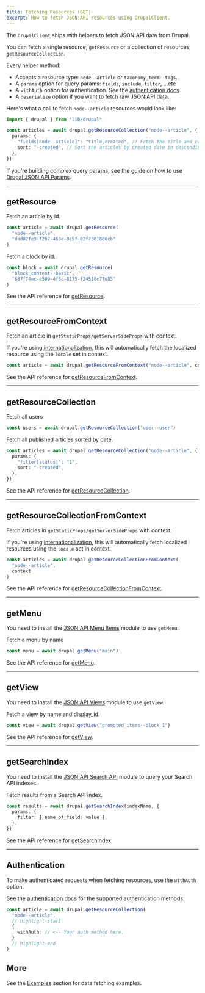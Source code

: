 ```yaml
---
title: Fetching Resources (GET)
excerpt: How to fetch JSON:API resources using DrupalClient.
---
```


The `DrupalClient` ships with helpers to fetch JSON:API data from Drupal.

You can fetch a single resource, `getResource` or a collection of resources, `getResourceCollection`.

Every helper method:

- Accepts a resource type: `node--article` or `taxonomy_term--tags`.
- A `params` option for query params: `fields`, `include`, `filter`, ...etc
- A `withAuth` option for authentication. See the [authentication docs](/docs/authentication).
- A `deserialize` option if you want to fetch raw JSON:API data.

Here's what a call to fetch `node--article` resources would look like:

```ts
import { drupal } from "lib/drupal"

const articles = await drupal.getResourceCollection("node--article", {
  params: {
    "fields[node--article]": "title,created", // Fetch the title and created fields only.
    sort: "-created", // Sort the articles by created date in descending order.
  },
})
```

<Callout>

If you're building complex query params, see the guide on how to use [Drupal JSON:API Params](/guides/jsonapi-params).

</Callout>

---

## getResource

Fetch an article by id.

```ts
const article = await drupal.getResource(
  "node--article",
  "dad82fe9-f2b7-463e-8c5f-02f73018d6cb"
)
```

Fetch a block by id.

```ts
const block = await drupal.getResource(
  "block_content--basic",
  "687f74ec-e599-4f5c-8175-f24510c77e83"
)
```

See the API reference for [getResource](/docs/reference/getresource).

---

## getResourceFromContext

Fetch an article in `getStaticProps/getServerSideProps` with context.

If you're using [internationalization](https://nextjs.org/docs/advanced-features/i18n-routing), this will automatically fetch the localized resource using the `locale` set in context.

```ts
const article = await drupal.getResourceFromContext("node--article", context)
```

See the API reference for [getResourceFromContext](/docs/reference/getresourcefromcontext).

---

## getResourceCollection

Fetch all users

```ts
const users = await drupal.getResourceCollection("user--user")
```

Fetch all published articles sorted by date.

```ts
const articles = await drupal.getResourceCollection("node--article", {
  params: {
    "filter[status]": "1",
    sort: "-created",
  },
})
```

See the API reference for [getResourceCollection](/docs/reference/getresourcecollection).

---

## getResourceCollectionFromContext

Fetch articles in `getStaticProps/getServerSideProps` with context.

If you're using [internationalization](https://nextjs.org/docs/advanced-features/i18n-routing), this will automatically fetch localized resources using the `locale` set in context.

```ts
const articles = await drupal.getResourceCollectionFromContext(
  "node--article",
  context
)
```

See the API reference for [getResourceCollectionFromContext](/docs/reference/getresourcecollectionfromcontext).

---

## getMenu

<Callout>

You need to install the [JSON:API Menu Items](https://www.drupal.org/project/jsonapi_menu_items) module to use `getMenu`.

</Callout>

Fetch a menu by name

```ts
const menu = await drupal.getMenu("main")
```

See the API reference for [getMenu](/docs/reference/getmenu).

---

## getView

<Callout>

You need to install the [JSON:API Views](https://www.drupal.org/project/jsonapi_views) module to use `getView`.

</Callout>

Fetch a view by name and display_id.

```ts
const view = await drupal.getView("promoted_items--block_1")
```

See the API reference for [getView](/docs/reference/getview).

---

## getSearchIndex

<Callout>

You need to install the [JSON:API Search API](https://www.drupal.org/project/jsonapi_search_api) module to query your Search API indexes.

</Callout>

Fetch results from a Search API index.

```ts
const results = await drupal.getSearchIndex(indexName, {
  params: {
    filter: { name_of_field: value },
  },
})
```

See the API reference for [getSearchIndex](/docs/reference/getsearch).

---

## Authentication

To make authenticated requests when fetching resources, use the `withAuth` option.

See the [authentication docs](/docs/authentication) for the supported authentication methods.

```ts
const article = await drupal.getResourceCollection(
  "node--article",
  // highlight-start
  {
    withAuth: // <-- Your auth method here.
  }
  // highlight-end
)
```

## More

See the [Examples](/examples) section for data fetching examples.
